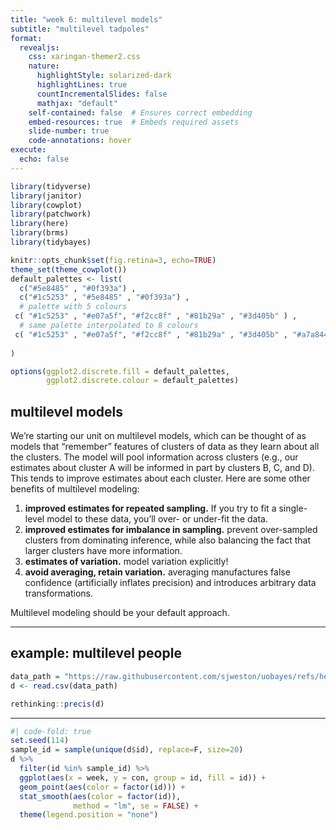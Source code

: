 ```yaml
---
title: "week 6: multilevel models"
subtitle: "multilevel tadpoles"
format: 
  revealjs:
    css: xaringan-themer2.css
    nature:
      highlightStyle: solarized-dark
      highlightLines: true
      countIncrementalSlides: false
      mathjax: "default"
    self-contained: false  # Ensures correct embedding
    embed-resources: true  # Embeds required assets
    slide-number: true
    code-annotations: hover
execute:
  echo: false        
---
```


```r
library(tidyverse)
library(janitor)
library(cowplot)
library(patchwork)
library(here)
library(brms) 
library(tidybayes) 
```

```r
knitr::opts_chunk$set(fig.retina=3, echo=TRUE)
theme_set(theme_cowplot())
default_palettes <- list(
  c("#5e8485" , "#0f393a") ,
  c("#1c5253" , "#5e8485" , "#0f393a") , 
  # palette with 5 colours
 c( "#1c5253" , "#e07a5f", "#f2cc8f" , "#81b29a" , "#3d405b" ) ,
  # same palette interpolated to 8 colours
 c( "#1c5253" , "#e07a5f", "#f2cc8f" , "#81b29a" , "#3d405b" , "#a7a844" , "#69306d" ) 
  
)

options(ggplot2.discrete.fill = default_palettes, 
        ggplot2.discrete.colour = default_palettes)
```

## multilevel models

We're starting our unit on multilevel models, which can be thought of as models that "remember" features of clusters of data as they learn about all the clusters.  The model will pool information across clusters (e.g., our estimates about cluster A will be informed in part by clusters B, C, and D). This tends to improve estimates about each cluster. Here are some other benefits of multilevel modeling:

  1. **improved estimates for repeated sampling.** If you try to fit a single-level model to these data, you'll over- or under-fit the data. 
  2. **improved estimates for imbalance in sampling.** prevent over-sampled clusters from dominating inference, while also balancing the fact that larger clusters have more information.
  3. **estimates of variation.** model variation explicitly!
  4. **avoid averaging, retain variation.** averaging manufactures false confidence (artificially inflates precision) and introduces arbitrary data transformations. 
  
Multilevel modeling should be your default approach.

---

## example: multilevel people


```r
data_path = "https://raw.githubusercontent.com/sjweston/uobayes/refs/heads/main/files/data/external_data/mlm.csv"
d <- read.csv(data_path)

rethinking::precis(d)
```

---

```r
#| code-fold: true
set.seed(114)
sample_id = sample(unique(d$id), replace=F, size=20)
d %>%
  filter(id %in% sample_id) %>% 
  ggplot(aes(x = week, y = con, group = id, fill = id)) + 
  geom_point(aes(color = factor(id))) + 
  stat_smooth(aes(color = factor(id)),
              method = "lm", se = FALSE) +
  theme(legend.position = "none")
```


